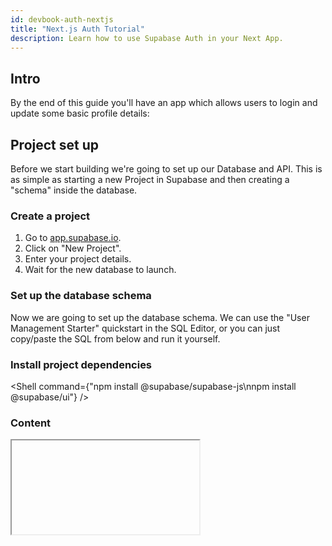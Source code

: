 ```yaml
---
id: devbook-auth-nextjs
title: "Next.js Auth Tutorial"
description: Learn how to use Supabase Auth in your Next App.
---
```




<File
  filename="/src/utils/initSupabase.js"
  code={snippets.utilsInitSupabase}
/>
<File 
  filename="/src/pages/api/getUser.js"
  code={snippets.pagesAPIGetUser}
/>
<File 
  filename="/src/pages/api/auth.js"
  code={snippets.pagesAPIAuth}
/>
<File 
  filename="/src/pages/profile.js"
  code={snippets.pagesProfile}
/>
<File 
  filename="/src/pages/index.js"
  code={snippets.pagesIndex}
/>
<File 
  filename="/src/pages/_app.js"
  code={snippets.pagesApp}
/>

## Intro 

By the end of this guide you'll have an app which allows users to login and update some basic profile details:

## Project set up

Before we start building we're going to set up our Database and API. This is as simple as starting a new Project in Supabase 
and then creating a "schema" inside the database.

### Create a project 

1. Go to [app.supabase.io](https://app.supabase.io).
1. Click on "New Project".
1. Enter your project details.
1. Wait for the new database to launch.


### Set up the database schema

Now we are going to set up the database schema. We can use the "User Management Starter" quickstart in the SQL Editor, 
or you can just copy/paste the SQL from below and run it yourself.



<!-- Init SQL db with psql command? -->


<!-- Connect to the supabase project -> fill env vars in the snippets (can we automate this?) -->

<File
  filename="/src/utils/initSupabase.js"
  code={snippets.utilsInitSupabase}
/>



### Install project dependencies

<!-- Make this automatic? -->
<!-- Waiting too long for results - add loading indicator for exit command -->
<Shell 
  command={"npm install @supabase/supabase-js\nnpm install @supabase/ui"}
/>


### Content

<!-- Use  to show code and describe important parts of the implementation -->
<Editor
  filename=""
/>


<!-- TODO: Fix iframe — connection error before the env’s running process is ready -->
<!-- Add nextjs server output so we can see error when we edit code in the snippets - maybe we want to add this output globally, to every editor, or to iframe? -->
<Iframe
  port={3000}
/>
